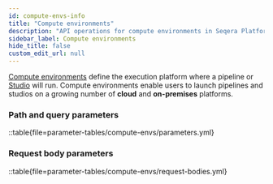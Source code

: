 ```yaml
---
id: compute-envs-info
title: "Compute environments"
description: "API operations for compute environments in Seqera Platform"
sidebar_label: Compute environments
hide_title: false
custom_edit_url: null
---
```



[Compute environments](https://docs.seqera.io/platform-cloud/compute-envs/overview) define the execution platform where a pipeline or [Studio](https://docs.seqera.io/platform-cloud/studios) will run. Compute environments enable users to launch pipelines and studios on a growing number of **cloud** and **on-premises** platforms.

### Path and query parameters 

::table{file=parameter-tables/compute-envs/parameters.yml}

### Request body parameters 

::table{file=parameter-tables/compute-envs/request-bodies.yml}